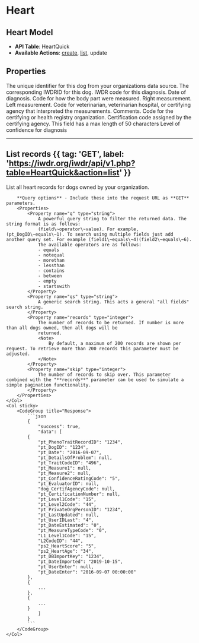 
# Heart

## Heart Model
- **API Table**: HeartQuick
- **Available Actions**: [create](#create-a-record), [list](#list-records), update

## Properties

<Properties>
    <Property name="local_dog_id" type="integer" required>
        The unique identifier for this dog from your organizations data source.
    </Property>
    <Property name="pt_DogID" type="integer" required>
        The corresponding IWDRID for this dog.
    </Property>
    <Property name="pt_TraitCodeID" type="integer" required>
        IWDR code for this diagnosis.
        <HeartTraitCodeIDDataTable />
    </Property>
    <Property name="pt_Date" type="datetime" required>
        Date of diagnosis.
    </Property>
    <Property name="pt_MeasureTypeCode" type="integer">
        Code for how the body part were measured.
        <MeasureTypeCodeDataTable />
    </Property>
    <Property name="pt_Measure1" type="string">
        Right measurement.
    </Property>
    <Property name="pt_Measure2" type="string">
        Left measurement.
    </Property>
    <Property name="pt_EvaluatorID" type="integer">
        Code for veterinarian, veterinarian hospital, or certifying agency that interpreted the measurements.
        <EvaluatorIDDataTable />
    </Property>
    <Property name="pt_DetailsOfProblem" type="string">
        Comments.
    </Property>
    <Property name="dog_CertifAgencyCode" type="integer">
        Code for the certifying or health registry organization.
        <CertifAgencyCodeDataTable />
    </Property>
    <Property name="pt_CertificationNumber" type="string">
        Certification code assigned by the certifying agency.
        <Note>
            This field has a max length of 50 characters
        </Note>
    </Property>
    <Property name="pt_ConfidenceRatingCode" type="integer">
        Level of confidence for diagnosis
        <ConfidenceRatingCodeDataTable />
    </Property>
</Properties>

---

## List records {{ tag: 'GET', label: 'https://iwdr.org/iwdr/api/v1.php?table=HeartQuick&action=list' }}

<Row>
    <Col>
        List all heart records for dogs owned by your organization.

        **Query options** - Include these into the request URL as **GET** parameters.
        <Properties>
            <Property name="q" type="string">
                A powerful query string to filter the returned data. The string format is as follows:
                (field\~operator\~value). For example, (pt_DogID\~equals\~1). To search using multiple fields just add another query set. For example (field1\~equals\~4)(field2\~equals\~6).
                The available operators are as follows:
                - equals
                - notequal
                - morethan
                - lessthan
                - contains
                - between
                - empty
                - startswith
            </Property>
            <Property name="qs" type="string">
                A generic search string. This acts a general "all fields" search string.
            </Property>
            <Property name="records" type="integer">
                The number of records to be returned. If number is more than all dogs owned, then all dogs will be
                returned.
                <Note>
                    By default, a maximum of 200 records are shown per request. To retrieve more than 200 records this parameter must be adjusted.
                </Note>
            </Property>
            <Property name="skip" type="integer">
                The number of records to skip over. This parameter combined with the "**records**" parameter can be used to simulate a simple pagination functionality.
            </Property>
        </Properties>
    </Col>
    <Col sticky>
        <CodeGroup title="Response">
            ```json
            {
                "success": true,
                "data": [
            {
                "pt_PhenoTraitRecordID": "1234",
                "pt_DogID": "1234",
                "pt_Date": "2016-09-07",
                "pt_DetailsOfProblem": null,
                "pt_TraitCodeID": "496",
                "pt_Measure1": null,
                "pt_Measure2": null,
                "pt_ConfidenceRatingCode": "5",
                "pt_EvaluatorID": null,
                "dog_CertifAgencyCode": null,
                "pt_CertificationNumber": null,
                "pt_Level1Code": "15",
                "pt_Level2Code": "44",
                "pt_PrivateOrgPersonID": "1234",
                "pt_LastUpdated": null,
                "pt_UserIDLast": "4",
                "pt_DateEstimated": "0",
                "pt_MeasureTypeCode": "0",
                "L1_Level1Code": "15",
                "L2CodeID": "44",
                "ps2_HeartScore": "5",
                "ps2_HeartAge": "34",
                "pt_DBImportKey": "1234",
                "pt_DateImported": "2019-10-15",
                "pt_UserEnter": null,
                "pt_DateEnter": "2016-09-07 00:00:00"
            },
            {
                ...
            },
            {
                ...
            }
                ]
            }
            ```
        </CodeGroup>
    </Col>
</Row>
